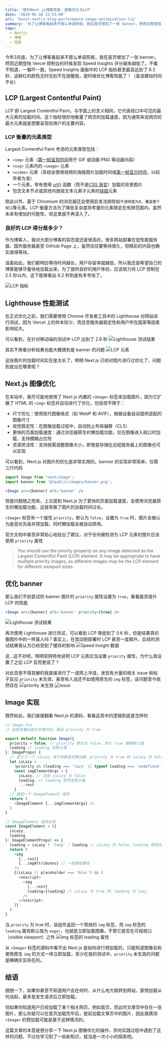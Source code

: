 ```yaml
---
title: '提升Next.js博客性能：图像优化与LCP'
date: '2024-05-16 22:53:00'
url: 'boost-nextjs-blog-performance-image-optimization-lcp'
summary: '为了让博客看起来不那么单调死板，我在首页增加了一张 banner。然而近期登陆 Vercel 控制台的时候发现 Speed Insights 评分越来越低了。不看不知道，一看吓一跳，LCP 甚至达到了6.2秒，是时候做一些性能上的优化了'
tags:
  - Nextjs
  - 博客
  - 性能
---
```


今年3月底，为了让博客看起来不那么单调死板，我在首页增加了一张 banner。然而近期登陆 Vercel 控制台的时候发现 Speed Insights 评分越来越低了。不看不知道，一看吓一跳，Speed Insights 面板中的 LCP 指标甚至最高达到了 6.2 秒，这鲜红的颜色无时无刻不在提醒我，是时候优化博客性能了！（虽说建站时间不长）

## LCP (Largest Contentful Paint)

LCP 即 Largest Contentful Paint，与字面上的含义相同，它代表视口中可见的最大元素的加载时间。这个指标很好地衡量了网页的加载速度，因为通常来说网页的最大元素就是想要呈现给用户的主要内容。

### LCP 衡量的元素类型

Largest Contentful Paint 考虑的元素类型包括：
- `<img>` 元素（[第一帧呈现时间](https://chromium.googlesource.com/chromium/src/+/refs/heads/main/docs/speed/metrics_changelog/2023_08_lcp.md)用于 GIF 或动画 PNG 等动画内容）
- `<svg>` 元素内的 `<image>` 元素
- `<video>` 元素（系统会使用视频的海报图片加载时间或[第一帧显示时间](https://chromium.googlesource.com/chromium/src/+/refs/heads/main/docs/speed/metrics_changelog/2023_08_lcp.md)，以较早者为准）
- 一个元素，带有使用 [url()](https://developer.mozilla.org/docs/Web/CSS/url()) 函数（而不是[CSS 渐变](https://developer.mozilla.org/docs/Web/CSS/CSS_Images/Using_CSS_gradients)）加载的背景图片
- 包含文本节点或其他内嵌级文本元素子元素的[块级](https://developer.mozilla.org/docs/Web/HTML/Block-level_elements)元素

除此以外，基于 Chromium 的浏览器还会使用启发法排除如`不透明度为0`、`覆盖整个视口`等元素。LCP 衡量方法为了降低复杂度将考量的元素限定在有限范围内，虽然未来有增加的可能性，但这里就不再深入了。

### 良好的 LCP 得分是多少？

作为博客人，我对大部分博客的容忍度还是很高的，很多网站部署在低性能服务器、国外服务器甚至 GitHub Page 上，虽然往往要等待很久，但精彩的内容也确实值得等待。

话虽如此，我们都明白等待时间越长，用户存留率就越低，所以我还是希望自己的博客能够尽量快地加载出来，为了提供良好的用户体验，应该努力将 LCP 控制在 2.5 秒以内，这下能够看出 6.2 秒到底有多夸张了。

<Image src="https://chev.contrails.space:12650/images/2024/05/08/9d2ae93625e5f16cb99647635aaff835.png" alt="LCP 指标" height={800} width={800} />

## Lighthouse 性能测试

在正式优化之前，我们需要使用 Chrome 开发者工具中的 Lighthouse 对网站进行测试，因为 Vercel 上的样本较少，而且受服务器稳定性和用户所在国家等因素影响较大。

可以看到，在针对移动端的测试中 LCP 达到了 2.6 秒
<Image src="https://chev.contrails.space:12650/images/2024/05/08/d3c7d3d63ba049e81c18ca68ed34fddd.png" alt="Lighthouse 测试结果" height={800} width={800} />

其实不用看分析结果也能大概猜到是 banner 的问题
<Image src="https://chev.contrails.space:12650/images/2024/05/08/99d8236df6e1eef15f4b1f89c71258e9.png" alt="LCP 元素" height={800} width={800} />

这张图片的加载时间实在是太长了，明明 Next.js 已经对图片进行过优化了，问题到底出在哪里呢？

## Next.js 图像优化

在本站中，我尽可能地使用了 Next.js 内置的 `<Image>` 标签来加载图片，因为它扩展了 HTML 的 `<img>` 标签并自动进行了优化，包括但不限于：
- 尺寸优化：使用现代图像格式（如 WebP 和 AVIF），根据设备自动提供适配的图像尺寸
- 视觉稳定性：在图像加载过程中，自动防止布局偏移（CLS）
- 更快的页面加载速度：通过浏览器原生的懒加载功能，仅在图像进入视口时加载，支持模糊占位符
- 资源灵活性：支持按需调整图像大小，即使是存储在远程服务器上的图像也可以实现

可以看到，Next.js 对图片的优化是非常实用的。banner 的实现非常简单，仅需三行代码
```jsx
import Image from 'next/image';
import banner from '@/public/images/banner.png';

<Image src={banner} alt='banner' />
```

但是问题随之而来，上文提到 Next.js 为了更快的页面加载速度，会使用浏览器原生的懒加载功能，这就导致了图片的加载时间过长。

`<Image>` 标签有一个属性 `priority`，默认为 `false`，设置为 `true` 时，图片会被认为是高优先级并预加载，同时懒加载会被自动禁用。

官方文档中甚至非常贴心地给出了建议，对于任何被检测为 LCP 元素的图片应该使用 `priority` 属性
> You should use the priority property on any image detected as the Largest Contentful Paint (LCP) element. It may be appropriate to have multiple priority images, as different images may be the LCP element for different viewport sizes.

## 优化 banner

那么我们不妨尝试将 banner 图片的 `priority` 属性设置为 `true`，看看能否提升 LCP 的性能
```jsx
<Image src={banner} alt='banner' priority={true} />
```
<Image src="https://chev.contrails.space:12650/images/2024/05/16/fb0205f1324c44afd4a587a922c78a17.png" alt="Lighthouse 测试结果" height={800} width={800} />

再次使用 Lighthouse 进行测试，可以看到 LCP 降低到了 0.6 秒，但是结果真的像图片中的一样喜人吗？事实上，在改动刚部署时 LCP 甚至一度飙升，后续的测试结果我认为已经受到了缓存的影响
<Image src="https://chev.contrails.space:12650/images/2024/05/16/ea5c1c87ccbad88e996e14c8ce539bb9.png" alt="Speed Insight 数据" height={800} width={800} />

这...这不对吧，明明官网特地说明 LCP 元素应当设置 `priority` 属性，为什么我设置了之后 LCP 反而更高了？
<Image src="https://chev.contrails.space:12650/images/2024/05/16/ef7063becd14ffecd1718819e50feb59.png" alt="" height={400} width={400} />

对此百思不得其解的我直接进行了一波网上冲浪，发现有大量的相关 issue 和帖子反应 `priority` 未生效，甚至有人说还不如使用原生的 `img` 标签，该问题至今依然存在
<Image src="https://chev.contrails.space:12650/images/2024/05/16/2fef470f2d37c2edf5174ee005da70cc.png" alt="priority 未生效" height={800} width={800} />
<Image src="https://chev.contrails.space:12650/images/2024/05/16/e5320b19340dfcc0a4eb07cc31c2b19f.png" alt="issue" height={800} width={800} />

## Image 实现

既然如此，我们直接翻看 Next.js 的源码，看看这其中的逻辑到底是怎样的
```typescript jsx
// image.tsx
// 此处仅展示部分关键代码，假设 priority 为 true

export default function Image({
  priority = false, // priority 默认为 false，传入 true 替换默认值
  loading // loading 无默认值
}: ImageProps) {
  // 定义了一个 isLazy 用于判断是否懒加载，priority 为 true 时 isLazy 为 false
  let isLazy =
    !priority && (loading === 'lazy' || typeof loading === 'undefined')
    const imgElementArgs = {
      isLazy, // 此处 isLazy 为 false
      loading, // loading 依然无默认值
      ...rest
    }
  // 返回一个 ImageElement 组件
  return (
    <ImageElement {...imgElementArgs} />
  )
}

// ImageElement 组件实现
const ImageElement = ({
  isLazy,
  loading
}: ImageElementProps) => {
  loading = isLazy ? 'lazy' : loading // isLazy 为 false，loading 依然无默认值
  return (
    <img
      {...rest}
      {...imgAttributes} // 一些基础属性
    />
    {(isLazy || placeholder === 'blur') && (
      <noscript>
        <img
          {...rest}
          loading={loading} // isLazy 为 true 时，loading 为 lazy
        />
      </noscript>
    )}
  )
}
```
当 `priority` 为 true 时，该组件返回一个常规的 `img` 标签，而 `img` 标签的 `loading` 属性默认值为 `eager`，也就是立即加载图像，不管它是否在可视视口（visible viewport）之外
<Image src="https://chev.contrails.space:12650/images/2024/05/16/fd3f0e864364fb199128ecd08cf05236.png" alt="img 标签的 loading 属性" height={800} width={800} />

从 `<Image>` 标签的源码中看不出 Next.js 是如何进行预加载的，只能知道图像会和使用原生 `img` 的方式一样立即加载，至少在我的测试中，`priority` 未生效的问题是确确实实存在的。

## 结语

细想一下，如果你甚至不知道用户会在何时、从什么地方跳转到网站，那预加载从何谈起，最多是发生请求后立即加载。

但如果你知道用户已经加载了某个相关网页，例如首页，而此时文章页中存在一张图片，那么你就可以在首页加载完毕后，提前加载文章页中的图片，因此我猜测 `<Image>` 的预加载可能是基于这种情况的。

这篇文章的本意是想分享一下 Next.js 图像优化的操作，奈何实践过程中遇到了这样的问题，不过也学习到了一些新知识，就当是一次小小的探索吧。
